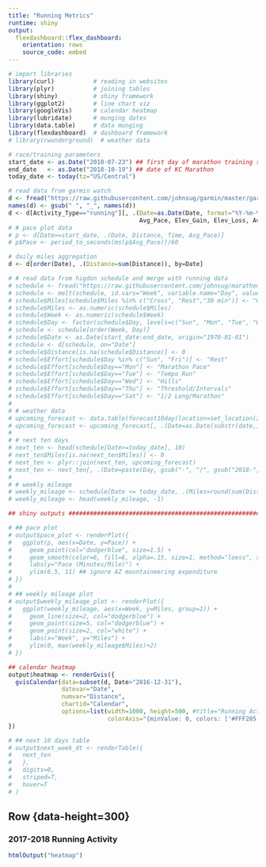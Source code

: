 ```yaml
---
title: "Running Metrics"
runtime: shiny
output:
  flexdashboard::flex_dashboard:
    orientation: rows
    source_code: embed
---
```

  
```r
# import libraries
library(curl)           # reading in websites
library(plyr)           # joining tables
library(shiny)          # shiny framework
library(ggplot2)        # line chart viz
library(googleVis)      # calendar heatmap
library(lubridate)      # munging dates
library(data.table)     # data munging
library(flexdashboard)  # dashboard framework
# library(rwunderground)  # weather data

# race/training parameters
start_date <- as.Date("2018-07-23") ## first day of marathon training schedule
end_date   <- as.Date("2018-10-19") ## date of KC Marathon
today_date <- today(tz="US/Central")

# read data from garmin watch
d <- fread("https://raw.githubusercontent.com/johnsug/garmin/master/garmin_log.csv")
names(d) <- gsub(" ", "_", names(d))
d <- d[Activity_Type=="running"][, .(Date=as.Date(Date, format="%Y-%m-%d"), Distance, Time, Calories, Avg_HR, Avg_Run_Cadence, 
                                     Avg_Pace, Elev_Gain, Elev_Loss, Avg_Stride_Length, Aerobic_TE)]
# # pace plot data
# p <- d[Date>=start_date, .(Date, Distance, Time, Avg_Pace)]
# p$Pace <- period_to_seconds(ms(p$Avg_Pace))/60

# daily miles aggregation
d <- d[order(Date), .(Distance=sum(Distance)), by=Date]

# # read data from higdon schedule and merge with running data
# schedule <- fread("https://raw.githubusercontent.com/johnsug/marathon_training/master/modified_22.csv", colClasses=c("int", rep("chr",7)))
# schedule <- melt(schedule, id.vars="Week", variable.name="Day", value.name="Miles")
# schedule$Miles[schedule$Miles %in% c("Cross", "Rest","30 min")] <- "0"
# schedule$Miles <- as.numeric(schedule$Miles)
# schedule$Week <- as.numeric(schedule$Week)
# schedule$Day <- factor(schedule$Day, levels=c("Sun", "Mon", "Tue", "Wed", "Thu", "Fri", "Sat"))
# schedule <- schedule[order(Week, Day)]
# schedule$Date <- as.Date(start_date:end_date, origin="1970-01-01")
# schedule <- d[schedule, on="Date"]
# schedule$Distance[is.na(schedule$Distance)] <- 0
# schedule$Effort[schedule$Day %in% c("Sun", "Fri")] <- "Rest"
# schedule$Effort[schedule$Day=="Mon"] <- "Marathon Pace"
# schedule$Effort[schedule$Day=="Tue"] <- "Tempo Run"
# schedule$Effort[schedule$Day=="Wed"] <- "Hills"
# schedule$Effort[schedule$Day=="Thu"] <- "Threshold/Intervals"
# schedule$Effort[schedule$Day=="Sat"] <- "1/2 Long/Marathon"
# 
# # weather data
# upcoming_forecast <- data.table(forecast10day(location=set_location(zip_code="64063"), key=set_api_key("9902e338ba5ab887"), message=F))
# upcoming_forecast <- upcoming_forecast[, .(Date=as.Date(substr(date,1,10)), Low=temp_low, High=temp_high)]
# 
# # next ten days
# next_ten <- head(schedule[Date>=today_date], 10)
# next_ten$Miles[is.na(next_ten$Miles)] <- 0
# next_ten <- plyr::join(next_ten, upcoming_forecast)
# next_ten <- next_ten[, .(Date=paste(Day, gsub("-", "/", gsub("2018-", "", Date))), Scheduled=Miles, Effort, Low, High)] ## Actual=Distance, 
# 
# # weekly mileage
# weekly_mileage <- schedule[Date <= today_date, .(Miles=round(sum(Distance),1)), by=Week]
# weekly_mileage <- head(weekly_mileage, -1)

## shiny outputs ##################################################################################

# ## pace plot
# output$pace_plot <- renderPlot({
#   ggplot(p, aes(x=Date, y=Pace)) + 
#     geom_point(col="dodgerblue", size=1.5) + 
#     geom_smooth(color=6, fill=6, alpha=.15, size=1, method="loess", span=2) + 
#     labs(y="Pace (Minutes/Mile)") + 
#     ylim(6.5, 11) ## ignore AZ mountaineering expenditure
# })
# 
# ## weekly mileage plot
# output$weekly_mileage_plot <- renderPlot({
#   ggplot(weekly_mileage, aes(x=Week, y=Miles, group=1)) +
#     geom_line(size=2, col="dodgerblue") +
#     geom_point(size=5, col="dodgerblue") +
#     geom_point(size=2, col="white") +
#     labs(x="Week", y="Miles") +
#     ylim(0, max(weekly_mileage$Miles)+2)
# })

## calendar heatmap
output$heatmap <- renderGvis({
  gvisCalendar(data=subset(d, Date>"2016-12-31"), 
               datevar="Date", 
               numvar="Distance", 
               chartid="Calendar", 
               options=list(width=1000, height=500, #title="Running Activity Heatmap", 
                            colorAxis="{minValue: 0, colors: ['#FFF285', '#FF7956']}"))
})

# ## next 10 days table
# output$next_week_dt <- renderTable({
#   next_ten
#   }, 
#   digits=0, 
#   striped=T, 
#   hover=T
# )

```

<!-- Row {data-height=250}             -->
<!-- ---------------------------------------
<!--                                   --> 
<!-- ### Next Ten Days                 -->
<!-- ```{r schedule}                   -->
<!-- tableOutput("next_week_dt")       -->
<!-- ```                               -->
<!--                                   -->
<!-- ### Pace Plot                     -->
<!-- ```{r pace plot}                  -->
<!-- plotOutput("pace_plot")           -->
<!-- ```                               -->
<!--                                   -->
<!-- ### Weekly Mileage                -->
<!-- ```{r weekly mileage}             -->
<!-- plotOutput("weekly_mileage_plot") -->
<!-- ```                               -->

Row {data-height=300} <!-- 250 -->
---------------------------------------

### 2017-2018 Running Activity
```r
htmlOutput("heatmap")
```

<!-- Row {data-height=50} -->
<!-- --------------------------------------- -->

<!-- ### Sources -->

<!-- Weather data from wunderground.com (accessed via 'rwunderground' package on CRAN) -->
